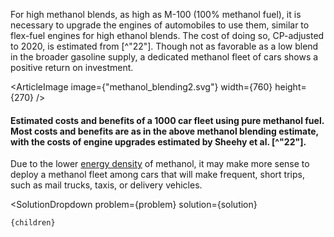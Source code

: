 


For high methanol blends, as high as M-100 (100% methanol fuel), it is necessary to upgrade the engines of automobiles to use them, similar to flex-fuel engines for high ethanol blends. The cost of doing so, CP-adjusted to 2020, is estimated from [^"22"]. Though not as favorable as a low blend in the broader gasoline supply, a dedicated methanol fleet of cars shows a positive return on investment.

<ArticleImage image={"methanol_blending2.svg"} width={760} height={270} />
#### Estimated costs and benefits of a 1000 car fleet using pure methanol fuel. Most costs and benefits are as in the above methanol blending estimate, with the costs of engine upgrades estimated by Sheehy et al. [^"22"].

Due to the lower [energy density](http://urbancruiseship.org/solution/energy/transpo_energy) of methanol, it may make more sense to deploy a methanol fleet among cars that will make frequent, short trips, such as mail trucks, taxis, or delivery vehicles.

  <SolutionDropdown 
    problem={problem} 
    solution={solution}
  >
    {children}
  </SolutionDropdown>